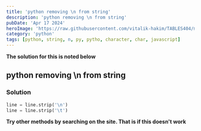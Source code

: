 ---
title: 'python removing \n from string'
description: 'python removing \n from string'
pubDate: 'Apr 17 2024'
heroImage: 'https://raw.githubusercontent.com/vitalik-hakim/TABLES404/main/error_b/python.jpg'
category: 'python'
tags: [python, string, n, py, pytho, character, char, javascript]
---

**The solution for this is noted below**

## python removing \n from string

### Solution

```python
line = line.strip('\n')
line = line.strip('\t')
```
**Try other methods by searching on the site. That is if this doesn't work**
